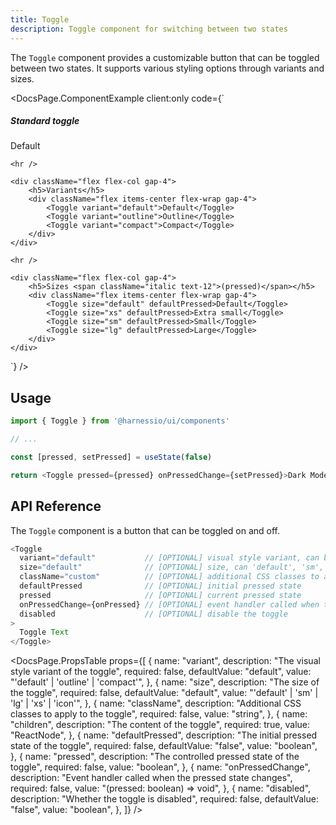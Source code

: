 ```yaml
---
title: Toggle
description: Toggle component for switching between two states
---
```


The `Toggle` component provides a customizable button that can be toggled between two states. It supports various styling options through variants and sizes.


<DocsPage.ComponentExample
  client:only
  code={`<div className="flex flex-col gap-8">
    <div>
        <h5>Standard toggle</h5>
        <Toggle>Default</Toggle>
    </div>

    <hr />

    <div className="flex flex-col gap-4">
        <h5>Variants</h5>
        <div className="flex items-center flex-wrap gap-4">
            <Toggle variant="default">Default</Toggle>
            <Toggle variant="outline">Outline</Toggle>
            <Toggle variant="compact">Compact</Toggle>
        </div>
    </div>

    <hr />

    <div className="flex flex-col gap-4">
        <h5>Sizes <span className="italic text-12">(pressed)</span></h5>
        <div className="flex items-center flex-wrap gap-4">
            <Toggle size="default" defaultPressed>Default</Toggle>
            <Toggle size="xs" defaultPressed>Extra small</Toggle>
            <Toggle size="sm" defaultPressed>Small</Toggle>
            <Toggle size="lg" defaultPressed>Large</Toggle>
        </div>
    </div>

</div>`}
/>

## Usage

```typescript jsx
import { Toggle } from '@harnessio/ui/components'

// ...

const [pressed, setPressed] = useState(false)

return <Toggle pressed={pressed} onPressedChange={setPressed}>Dark Mode</Toggle>
```

## API Reference

The `Toggle` component is a button that can be toggled on and off.

```typescript jsx
<Toggle
  variant="default"           // [OPTIONAL] visual style variant, can be 'default', 'outline', 'compact'
  size="default"              // [OPTIONAL] size, can 'default', 'sm', 'lg', 'xs', 'icon'
  className="custom"          // [OPTIONAL] additional CSS classes to apply
  defaultPressed              // [OPTIONAL] initial pressed state
  pressed                     // [OPTIONAL] current pressed state
  onPressedChange={onPressed} // [OPTIONAL] event handler called when the pressed state changes
  disabled                    // [OPTIONAL] disable the toggle
>
  Toggle Text
</Toggle>
```

<DocsPage.PropsTable
  props={[
    {
      name: "variant",
      description: "The visual style variant of the toggle",
      required: false,
      defaultValue: "default",
      value: "'default' | 'outline' | 'compact'",
    },
    {
      name: "size",
      description: "The size of the toggle",
      required: false,
      defaultValue: "default",
      value: "'default' | 'sm' | 'lg' | 'xs' | 'icon'",
    },
    {
      name: "className",
      description: "Additional CSS classes to apply to the toggle",
      required: false,
      value: "string",
    },
    {
      name: "children",
      description: "The content of the toggle",
      required: true,
      value: "ReactNode",
    },
    {
      name: "defaultPressed",
      description: "The initial pressed state of the toggle",
      required: false,
      defaultValue: "false",
      value: "boolean",
    },
    {
      name: "pressed",
      description: "The controlled pressed state of the toggle",
      required: false,
      value: "boolean",
    },
    {
      name: "onPressedChange",
      description: "Event handler called when the pressed state changes",
      required: false,
      value: "(pressed: boolean) => void",
    },
    {
      name: "disabled",
      description: "Whether the toggle is disabled",
      required: false,
      defaultValue: "false",
      value: "boolean",
    },
  ]}
/>
